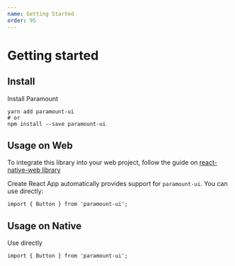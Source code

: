 ```yaml
---
name: Getting Started
order: 95
---
```


# Getting started

## Install

Install Paramount

```
yarn add paramount-ui
# or
npm install --save paramount-ui
```

## Usage on Web

To integrate this library into your web project, follow the guide on [react-native-web library](https://github.com/necolas/react-native-web)

Create React App automatically provides support for `paramount-ui`. You can use directly:

```
import { Button } from 'paramount-ui';
```

## Usage on Native

Use directly

```
import { Button } from 'paramount-ui';
```
